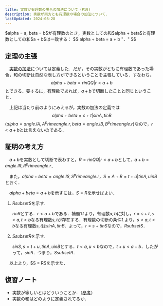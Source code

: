 ```yaml
---
title: 実数が有理数の場合の加法について（P19)
description: 実数が両方とも有理数の場合の加法について．
lastUpdated: 2024-08-28
---
```


<Card title="定理">
$alpha = a, beta = b$が有理数のとき，実数としての和$alpha + beta$と有理数としての和$a + b$は一致する：
$$
alpha + beta = a + b "．"
$$
</Card>

## 定理の主張
　[実数の加法](/real_number/020_difinition_of_additive/)については定義した．だが，その実数がともに有理数であった場合，和の切断は自然な表し方ができるということを主張している．すなわち，
$$
alpha + beta = {r in QQ|r < a + b}
$$
とできる．要するに，有理数であれば，$a + b$で切断したことと同じということ．

　上記は当たり前のようにみえるが，実数の加法の定義では
$$
alpha + beta = {s + t|s in A, t in B}
$$
($alpha = angle.l A, A^prime angle.r, beta = angle.l B, B^prime angle.r$)なので，$r < a + b$とは言えないのである．

## 証明の考え方
　$a + b$を実数として切断で表わすと，$R = {r in QQ|r < a + b}$として，$a + b = angle.l R, R^prime angle.r$．

　また，$alpha + beta = angle.l S, S^prime angle.r$，$S = A + B = {t + u|t in A, u in B}$とおく．

　$alpha + beta = a + b$を示すには，$S = R$を示せばよい．

<Steps>

1. $R subset S$を示す．

    $r in R$とする．$r < a + b$である．補題1.1より，有理数$a, b$に対し，$r = s + t, s < a, t < b$なる有理数$s, t$が存在する．有理数の切断の条件1.より，$s < a, t < b$なる有理数$s, t$は$s in A, t in B$．よって，$r = s + t in S$なので，$R subset S$．

2. $S subset R$を示す．

    $s in S, s = t + u, t in A, u in B$とする．$t < a, u < b$なので，$t + u < a + b$．したがって，$s in R$．つまり，$S subset R$．

</Steps>
　以上より，$S = R$を示せた．

## 復習ノート
- 実数が等しいとはどういうことか．（[参考](/real_number/010_dedekind_cut/#実数の等号)）
- 実数の和はどのように定義されてるか．
